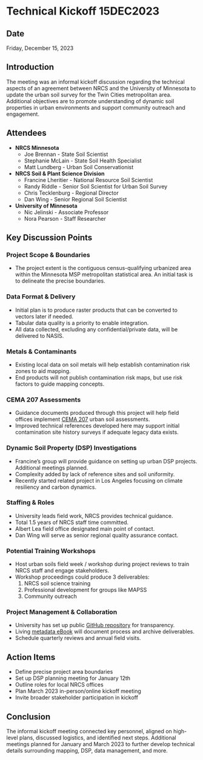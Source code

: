 # Technical Kickoff 15DEC2023

## Date
Friday, December 15, 2023

## Introduction

The meeting was an informal kickoff discussion regarding the technical aspects of an agreement between NRCS and the University of Minnesota to update the urban soil survey for the Twin Cities metropolitan area. Additional objectives are to promote understanding of dynamic soil properties in urban environments and support community outreach and engagement.

## Attendees

-   **NRCS Minnesota**
    -   Joe Brennan - State Soil Scientist
    -   Stephanie McLain - State Soil Health Specialist
    -   Matt Lundberg - Urban Soil Conservationist
-   **NRCS Soil & Plant Science Division**
    -   Francine Lheritier - National Resource Soil Scientist
    -   Randy Riddle - Senior Soil Scientist for Urban Soil Survey
    -   Chris Tecklenburg - Regional Director
    -   Dan Wing - Senior Regional Soil Scientist
-   **University of Minnesota**
    -   Nic Jelinski - Associate Professor
    -   Nora Pearson - Staff Researcher

## Key Discussion Points

### Project Scope & Boundaries

-   The project extent is the contiguous census-qualifying urbanized area within the Minnesota MSP metropolitan statistical area. An initial task is to delineate the precise boundaries.

### Data Format & Delivery

-   Initial plan is to produce raster products that can be converted to vectors later if needed.
-   Tabular data quality is a priority to enable integration.
-   All data collected, excluding any confidential/private data, will be delivered to NASIS.

### Metals & Contaminants

-   Existing local data on soil metals will help establish contamination risk zones to aid mapping.
-   End products will not publish contamination risk maps, but use risk factors to guide mapping concepts.

### CEMA 207 Assessments

-   Guidance documents produced through this project will help field offices implement [CEMA 207](https://www.nrcs.usda.gov/sites/default/files/2022-10/FY23_CEMA%20207_Site%20Assessment%20and%20Soil%20Testing%20for%20Contaminants%20Activity.pdf) urban soil assessments.
-   Improved technical references developed here may support initial contamination site history surveys if adequate legacy data exists.

### Dynamic Soil Property (DSP) Investigations

-   Francine's group will provide guidance on setting up urban DSP projects. Additional meetings planned.
-   Complexity added by lack of reference sites and soil uniformity.
-   Recently started related project in Los Angeles focusing on climate resiliency and carbon dynamics.

### Staffing & Roles

-   University leads field work, NRCS provides technical guidance.\
-   Total 1.5 years of NRCS staff time committed.
-   Albert Lea field office designated main point of contact.
-   Dan Wing will serve as senior regional quality assurance contact.

### Potential Training Workshops

-   Host urban soils field week / workshop during project reviews to train NRCS staff and engage stakeholders.
-   Workshop proceedings could produce 3 deliverables:
    1.  NRCS soil science training
    2.  Professional development for groups like MAPSS
    3.  Community outreach

### Project Management & Collaboration

-   University has set up public [GitHub repository](https://github.com/tcma-urban-soil-mapping) for transparency.
-   Living [metadata eBook](https://tcma-urban-soil-mapping.github.io/project-metadata/) will document process and archive deliverables.
-   Schedule quarterly reviews and annual field visits.

## Action Items

-   Define precise project area boundaries
-   Set up DSP planning meeting for January 12th\
-   Outline roles for local NRCS offices
-   Plan March 2023 in-person/online kickoff meeting
-   Invite broader stakeholder participation in kickoff

## Conclusion

The informal kickoff meeting connected key personnel, aligned on high-level plans, discussed logistics, and identified next steps. Additional meetings planned for January and March 2023 to further develop technical details surrounding mapping, DSP, data management, and more.
